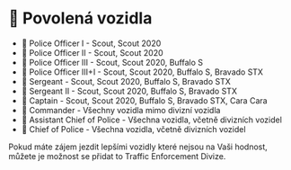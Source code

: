 
# 🚓 Povolená vozidla

- 👮 Police Officer I - Scout, Scout 2020
- 👮 Police Officer II - Scout, Scout 2020
- 👮 Police Officer III - Scout, Scout 2020, Buffalo S
- 👮 Police Officer III+I - Scout, Scout 2020, Buffalo S, Bravado STX
- 👮 Sergeant - Scout, Scout 2020, Buffalo S, Bravado STX
- 👮 Sergeant II - Scout, Scout 2020, Buffalo S, Bravado STX
- 👮 Captain - Scout, Scout 2020, Buffalo S, Bravado STX, Cara Cara
- 👮 Commander - Všechny vozidla mimo divizní vozidla
- 👮 Assistant Chief of Police - Všechna vozidla, včetně divizních vozidel
- 👮 Chief of Police - Všechna vozidla, včetně divizních vozidel

<Callout type="info" emoji="🚓">
  Pokud máte zájem jezdit lepšími vozidly které nejsou na Vaši hodnost, můžete
  je možnost se přidat to Traffic Enforcement Divize.
</Callout>
